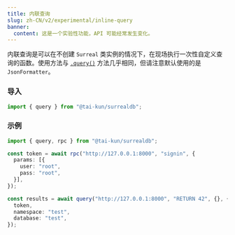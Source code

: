```yaml
---
title: 内联查询
slug: zh-CN/v2/experimental/inline-query
banner:
  content: 这是一个实验性功能，API 可能经常发生变化。
---
```


内联查询是可以在不创建 `Surreal` 类实例的情况下，在现场执行一次性自定义查询的函数。使用方法与 [`.query()`](/v2/guides/querying#query) 方法几乎相同，但请注意默认使用的是 `JsonFormatter`。

### 导入

```ts
import { query } from "@tai-kun/surrealdb";
```

### 示例

```ts
import { query, rpc } from "@tai-kun/surrealdb";

const token = await rpc("http://127.0.0.1:8000", "signin", {
  params: [{
    user: "root",
    pass: "root",
  }],
});

const results = await query("http://127.0.0.1:8000", "RETURN 42", {}, {
  token,
  namespace: "test",
  database: "test",
});
```
